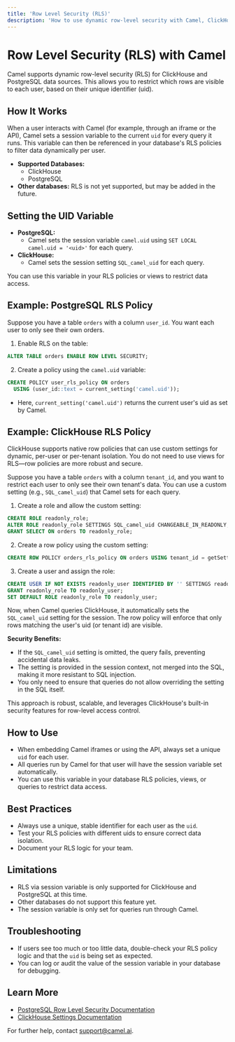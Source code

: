 ```yaml
---
title: 'Row Level Security (RLS)'
description: 'How to use dynamic row-level security with Camel, ClickHouse, and PostgreSQL.'
---
```


# Row Level Security (RLS) with Camel

Camel supports dynamic row-level security (RLS) for ClickHouse and PostgreSQL data sources. This allows you to restrict which rows are visible to each user, based on their unique identifier (uid).

## How It Works

When a user interacts with Camel (for example, through an iframe or the API), Camel sets a session variable to the current `uid` for every query it runs. This variable can then be referenced in your database's RLS policies to filter data dynamically per user.

- **Supported Databases:**
  - ClickHouse
  - PostgreSQL
- **Other databases:** RLS is not yet supported, but may be added in the future.

## Setting the UID Variable

- **PostgreSQL:**
  - Camel sets the session variable `camel.uid` using `SET LOCAL camel.uid = '<uid>'` for each query.
- **ClickHouse:**
  - Camel sets the session setting `SQL_camel_uid` for each query.

You can use this variable in your RLS policies or views to restrict data access.

## Example: PostgreSQL RLS Policy

Suppose you have a table `orders` with a column `user_id`. You want each user to only see their own orders.

1. Enable RLS on the table:

```sql
ALTER TABLE orders ENABLE ROW LEVEL SECURITY;
```

2. Create a policy using the `camel.uid` variable:

```sql
CREATE POLICY user_rls_policy ON orders
  USING (user_id::text = current_setting('camel.uid'));
```

- Here, `current_setting('camel.uid')` returns the current user's uid as set by Camel.

## Example: ClickHouse RLS Policy

ClickHouse supports native row policies that can use custom settings for dynamic, per-user or per-tenant isolation. You do not need to use views for RLS—row policies are more robust and secure.

Suppose you have a table `orders` with a column `tenant_id`, and you want to restrict each user to only see their own tenant's data. You can use a custom setting (e.g., `SQL_camel_uid`) that Camel sets for each query.

1. Create a role and allow the custom setting:

```sql
CREATE ROLE readonly_role;
ALTER ROLE readonly_role SETTINGS SQL_camel_uid CHANGEABLE_IN_READONLY;
GRANT SELECT ON orders TO readonly_role;
```

2. Create a row policy using the custom setting:

```sql
CREATE ROW POLICY orders_rls_policy ON orders USING tenant_id = getSetting('SQL_camel_uid') TO readonly_role;
```

3. Create a user and assign the role:

```sql
CREATE USER IF NOT EXISTS readonly_user IDENTIFIED BY '' SETTINGS readonly = 1;
GRANT readonly_role TO readonly_user;
SET DEFAULT ROLE readonly_role TO readonly_user;
```

Now, when Camel queries ClickHouse, it automatically sets the `SQL_camel_uid` setting for the session. The row policy will enforce that only rows matching the user's uid (or tenant id) are visible.

**Security Benefits:**
- If the `SQL_camel_uid` setting is omitted, the query fails, preventing accidental data leaks.
- The setting is provided in the session context, not merged into the SQL, making it more resistant to SQL injection.
- You only need to ensure that queries do not allow overriding the setting in the SQL itself.

This approach is robust, scalable, and leverages ClickHouse's built-in security features for row-level access control.

## How to Use

- When embedding Camel iframes or using the API, always set a unique `uid` for each user.
- All queries run by Camel for that user will have the session variable set automatically.
- You can use this variable in your database RLS policies, views, or queries to restrict data access.

## Best Practices

- Always use a unique, stable identifier for each user as the `uid`.
- Test your RLS policies with different uids to ensure correct data isolation.
- Document your RLS logic for your team.

## Limitations

- RLS via session variable is only supported for ClickHouse and PostgreSQL at this time.
- Other databases do not support this feature yet.
- The session variable is only set for queries run through Camel.

## Troubleshooting

- If users see too much or too little data, double-check your RLS policy logic and that the `uid` is being set as expected.
- You can log or audit the value of the session variable in your database for debugging.

## Learn More

- [PostgreSQL Row Level Security Documentation](https://www.postgresql.org/docs/current/ddl-rowsecurity.html)
- [ClickHouse Settings Documentation](https://clickhouse.com/docs/en/operations/settings/settings/)

For further help, contact support@camel.ai. 